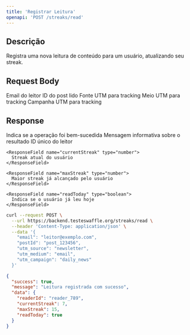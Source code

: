 ```yaml
---
title: 'Registrar Leitura'
openapi: 'POST /streaks/read'
---
```


## Descrição

Registra uma nova leitura de conteúdo para um usuário, atualizando seu streak.

## Request Body

<ParamField body="email" type="string" required>
  Email do leitor
</ParamField>

<ParamField body="postId" type="string" required>
  ID do post lido
</ParamField>

<ParamField body="utm_source" type="string">
  Fonte UTM para tracking
</ParamField>

<ParamField body="utm_medium" type="string">
  Meio UTM para tracking
</ParamField>

<ParamField body="utm_campaign" type="string">
  Campanha UTM para tracking
</ParamField>

## Response

<ResponseField name="success" type="boolean">
  Indica se a operação foi bem-sucedida
</ResponseField>

<ResponseField name="message" type="string">
  Mensagem informativa sobre o resultado
</ResponseField>

<ResponseField name="data" type="object">
  <Expandable title="properties">
    <ResponseField name="readerId" type="string">
      ID único do leitor
    </ResponseField>

    <ResponseField name="currentStreak" type="number">
      Streak atual do usuário
    </ResponseField>

    <ResponseField name="maxStreak" type="number">
      Maior streak já alcançado pelo usuário
    </ResponseField>

    <ResponseField name="readToday" type="boolean">
      Indica se o usuário já leu hoje
    </ResponseField>
  </Expandable>
</ResponseField>

<RequestExample>

```bash
curl --request POST \
  --url https://backend.testeswaffle.org/streaks/read \
  --header 'Content-Type: application/json' \
  --data '{
    "email": "leitor@exemplo.com",
    "postId": "post_123456",
    "utm_source": "newsletter",
    "utm_medium": "email",
    "utm_campaign": "daily_news"
  }'
```

</RequestExample>

<ResponseExample>

```json
{
  "success": true,
  "message": "Leitura registrada com sucesso",
  "data": {
    "readerId": "reader_789",
    "currentStreak": 7,
    "maxStreak": 15,
    "readToday": true
  }
}
```

</ResponseExample>